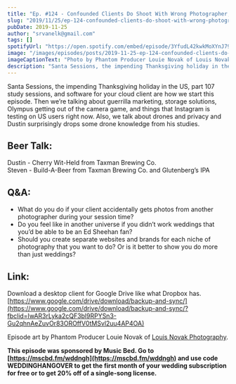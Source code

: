 ```yaml
---
title: "Ep. #124 - Confounded Clients Do Shoot With Wrong Photographer, Don't Realize Till It's Over"
slug: "2019/11/25/ep-124-confounded-clients-do-shoot-with-wrong-photographer-dont-realize-till-its-over"
pubDate: 2019-11-25
author: "srvanelk@gmail.com"
tags: []
spotifyUrl: "https://open.spotify.com/embed/episode/3YfudL42kwkMoXYnJ798Xu?utm_source=generator"
image: "/images/episodes/posts/2019-11-25-ep-124-confounded-clients-do-shoot-with-wrong-photographer-dont-realize-till-its-over/Louie+Novak+-+1.webp"
imageCaptionText: "Photo by Phantom Producer Louie Novak of Louis Novak Photography. (links below)"
description: "Santa Sessions, the impending Thanksgiving holiday in the US, part 107 study sessions, and software for your cloud client are how we start this episode. Then we’re talking about guerrilla marketing, storage solutions, Olympus getting out of the camera game, and things that Instagram is testing on US users right now. Also, we talk about drones and privacy and Dustin surprisingly drops some drone knowledge from his studies."
---
```


Santa Sessions, the impending Thanksgiving holiday in the US, part 107 study sessions, and software for your cloud client are how we start this episode. Then we’re talking about guerrilla marketing, storage solutions, Olympus getting out of the camera game, and things that Instagram is testing on US users right now. Also, we talk about drones and privacy and Dustin surprisingly drops some drone knowledge from his studies.

## Beer Talk:  
Dustin - Cherry Wit-Held from Taxman Brewing Co.  
Steven - Build-A-Beer from Taxman Brewing Co. and Glutenberg’s IPA

## Q&A:
- What do you do if your client accidentally gets photos from another photographer during your session time?
- Do you feel like in another universe if you didn’t work weddings that you’d be able to be an Ed Sheehan fan?
- Should you create separate websites and brands for each niche of photography that you want to do? Or is it better to show you do more than just weddings?

## Link:
Download a desktop client for Google Drive like what Dropbox has. [https://www.google.com/drive/download/backup-and-sync/](https://www.google.com/drive/download/backup-and-sync/?fbclid=IwAR3rLyka2cQF3bl9RPYSn3-Gu2qhnAeZuvOr83OROffV0tMSvl2uu4AP4OA)

Episode art by Phantom Producer Louie Novak of [Louis Novak Photography](http://www.louisnovak.com/).

**This episode was sponsored by Music Bed. Go to [https://mscbd.fm/wddngh](https://mscbd.fm/wddngh) and use code WEDDINGHANGOVER to get the first month of your wedding subscription for free or to get 20% off of a single-song license.**
